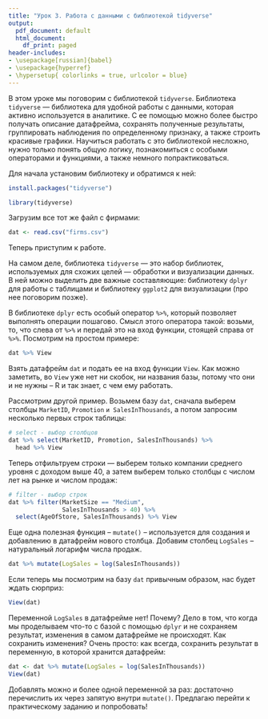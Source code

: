 ```yaml
---
title: "Урок 3. Работа с данными с библиотекой tidyverse"
output:
  pdf_document: default
  html_document:
    df_print: paged
header-includes:
- \usepackage[russian]{babel}
- \usepackage{hyperref}
- \hypersetup{ colorlinks = true, urlcolor = blue}
---
```


В этом уроке мы поговорим с библиотекой `tidyverse`. Библиотека `tidyverse` — библиотека для удобной работы с данными, которая активно используется в аналитике. С ее помощью можно более быстро получать описание датафрейма, сохранять полученные результаты, группировать наблюдения по определенному признаку, а также строить красивые графики. Научиться работать с это библиотекой несложно, нужно только понять общую логику, познакомиться с особыми операторами и функциями, а также немного попрактиковаться.

Для начала установим библиотеку и обратимся к ней:

```r
install.packages("tidyverse")
```

```r
library(tidyverse)
```

Загрузим все тот же файл с фирмами:

```r
dat <- read.csv("firms.csv")
```

Теперь приступим к работе. 

На самом деле, библиотека `tidyverse` — это набор библиотек, используемых для схожих целей — обработки и визуализации данных. В ней можно выделить две важные составляющие: библиотеку `dplyr` для работы с таблицами и библиотеку `ggplot2` для визуализации (про нее поговорим позже). 

В библиотеке `dplyr` есть особый оператор `%>%`, который позволяет выполнять операции пошагово. Смысл этого оператора такой: возьми, то, что слева от `%>%` и передай это на вход функции, стоящей справа от `%>%`. Посмотрим на простом примере:

```r
dat %>% View
```

Взять датафрейм `dat` и подать ее на вход функции `View`. Как можно заметить, во `View` уже нет ни скобок, ни названия базы, потому что они и не нужны – R и так знает, с чем ему работать.

Рассмотрим другой пример. Возьмем базу `dat`, сначала выберем столбцы `MarketID`, `Promotion` `и SalesInThousands`, а потом запросим несколько первых строк таблицы:

```r
# select - выбор столбцов
dat %>% select(MarketID, Promotion, SalesInThousands) %>%
  head %>% View
```

Теперь отфильтруем строки — выберем только компании среднего уровня с доходом выше 40, а затем выберем только столбцы с числом лет на рынке и числом продаж:

```r
# filter - выбор строк
dat %>% filter(MarketSize == "Medium", 
               SalesInThousands > 40) %>% 
  select(AgeOfStore, SalesInThousands) %>% View
```

Еще одна полезная функция – `mutate()` – используется для создания и добавлению в датафрейм нового столбца. Добавим столбец `LogSales` – натуральный логарифм числа продаж.

```r
dat %>% mutate(LogSales = log(SalesInThousands))
```

Если теперь мы посмотрим на базу `dat` привычным образом, нас будет ждать сюрприз:

```r
View(dat)
```

Переменной `LogSales` в датафрейме нет! Почему? Дело в том, что когда мы проделываем что-то с базой с помощью `dplyr` и не сохраняем результат, изменения в самом датафрейме не происходят. Как сохранить изменения? Очень просто: как всегда, сохранить результат в переменную, в которой хранится датафрейм:

```r
dat <- dat %>% mutate(LogSales = log(SalesInThousands))
View(dat)
```

Добавлять можно и более одной переменной за раз: достаточно перечислить их через запятую внутри `mutate()`. Предлагаю перейти к практическому заданию и попробовать!